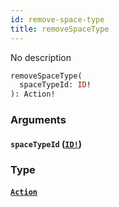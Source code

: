 ```yaml
---
id: remove-space-type
title: removeSpaceType
---
```


No description

```graphql
removeSpaceType(
  spaceTypeId: ID!
): Action!

```

### Arguments

#### `spaceTypeId` ([`ID!`](/docs/graphql/scalars/id))

### Type

#### [`Action`](/docs/graphql/objects/action)
